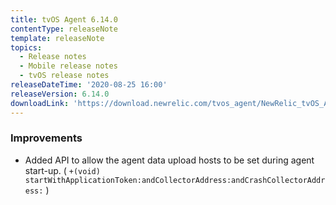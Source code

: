 ```yaml
---
title: tvOS Agent 6.14.0
contentType: releaseNote
template: releaseNote
topics:
  - Release notes
  - Mobile release notes
  - tvOS release notes
releaseDateTime: '2020-08-25 16:00'
releaseVersion: 6.14.0
downloadLink: 'https://download.newrelic.com/tvos_agent/NewRelic_tvOS_Agent_6.14.0.zip'
---
```


### Improvements

* Added API to allow the agent data upload hosts to be set during agent start-up. ( `+(void) startWithApplicationToken:andCollectorAddress:andCrashCollectorAddress:` )
